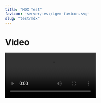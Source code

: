 ---
title: "MDX Test"
favicon: "server/test/igem-favicon.svg"
slug: "test/mdx"
---

# Video

<Video src="https://video.igem.org/videos/embed/426c83d7-d298-400e-b534-bddecd176aab" />

# PDF

<PDF src="https://static.igem.wiki/teams/4594/wiki/ihp-static/hp-word1.pdf" />

# Audio

<Audio src="https://video.igem.org/download/videos/a4251534-26e7-44eb-9906-0864ec6e016c-0.mp3" />

# Image

<Image src="server/test/hula-loop-octodex-gif.webp" />

<Image src="server/svgs/main-logo.svg" />

# Plotly.js


<Plot {...data_1} />

<Plot {...data_2} />

# Model

<Model />

# Modal

<Modal id="modal_1" title="Markdown Test" triggerText="Click Me">
{/* prettier-ignore-start */}
  # Standard Markdown

  ## Link Jump Test

  [In Page Jump Test](#footnote)

  [In Site Jump Test](/description)

  You will like those projects!

  ## Headings

  # H1 Heading

  ## H2 Heading

  ### H3 Heading

  #### H4 Heading

  ##### H5 Heading

  ###### H6 Heading

  ## Horizontal Rules

  ---

  ---

  ---

  ## Emphasis

  **This is bold text**

  **This is bold text**

  _This is italic text_

  _This is italic text_

  ## Blockquotes

  > Blockquotes can also be nested...
  >
  > > ...by using additional greater-than signs right next to each other...
  > >
  > > > ...or with spaces between arrows.

  ## Lists

  Unordered

  - Create a list by starting a line with `+`, `-`, or `*`
  - Sub-lists are made by indenting 2 spaces:
    - Marker character change forces new list start:
      - Ac tristique libero volutpat at
      * Facilisis in pretium nisl aliquet
      - Nulla volutpat aliquam velit
  - Very easy!

  Ordered

  1. Lorem ipsum dolor sit amet
  2. Consectetur adipiscing elit
  3. Integer molestie lorem at massa

  4. You can use sequential numbers...
  5. ...or keep all the numbers as `1.`

  Start numbering with offset:

  57. foo
  1. bar

  ## Code

  Inline `code`

  Block code "fences"

  ```
  Sample text here...
  ```

  Syntax highlighting

  ```js {clipboardButton: true}
  var foo = function (bar) {
    return bar++;
  };

  console.log(foo(5));
  ```

  ```js {numberLines: true}
  // In your gatsby-config.js
  plugins: [
    {
      resolve: `gatsby-transformer-remark`,
      options: {
        plugins: [`gatsby-remark-prismjs`],
      },
    },
  ];
  ```

  ```shell
  cd test/
  ```

  ## KaTex

  ### Math Equations

  $a^2 + b^2 = c^2$

  $$
  a^2 + b^2 = c^2
  $$

  $$
  \frac{n!}{k!(n-k)!} = \binom{n}{k}
  $$

  ### Chemical Equations

  Here is a chemical equation:

  $$
  \ce{H2O -> H2 + O2}
  $$

  ## Images

  ![Minion](server/test/hula-loop-octodex-gif.webp)
  ![Stormtroopocat](server/test/justicetocat.webp "The Stormtroopocat")

  Like links, Images also have a footnote style syntax

  ![Alt text][id]

  With a reference later in the document defining the URL location:

  [id]: server/test/nux-octodex-gif.webp "The Dojocat"

  # Github Flavor Markdown (GFM)

  ## Footnote

  Not supported.

  ## Autolink literals

  www.example.com, https://example.com, and contact@example.com.

  ## Strikethrough

  ~~two~~ tildes.

  ## Table

  | AAA | BBB | CCC | DDD |
  | :-: | :-: | :-: | :-: |
  |  1  |  2  |  3  |  4  |
  |  5  |  6  |  7  |  8  |
  |  9  | 10  | 11  | 12  |
  | 13  | 14  | 15  | 16  |
  | 17  | 18  | 19  | 20  |

  I get 10 times more traffic from [Google][] than from
  [Yahoo][] or [MSN][].

  [google]: http://google.com/ "Google"
  [yahoo]: http://search.yahoo.com/ "Yahoo Search"
  [msn]: http://search.msn.com/ "MSN Search"
{/* prettier-ignore-end */}
</Modal>

<Modal title="MDX Test" triggerText="Click Me">
{/* prettier-ignore-start */}
  # Video

  <Video src="https://video.igem.org/videos/embed/426c83d7-d298-400e-b534-bddecd176aab" />

  # PDF

  <PDF src="https://static.igem.wiki/teams/4594/wiki/ihp-static/hp-word1.pdf" />

  # Audio

  <Audio src="https://ia801307.us.archive.org/20/items/file_example_mp3_700kb_202403/file_example_MP3_700KB.mp3" />

  # Image

  <Image src="server/test/hula-loop-octodex-gif.webp" />

  <Image src="server/svgs/main-logo.svg" />

  # Plotly.js


  <Plot {...data_1} />

  <Plot {...data_2} />
{/* prettier-ignore-end */}
</Modal>

<Modal id="modal_3"  title="Style Test" triggerText="Click Me">
{/* prettier-ignore-start */}
  # Background

  Lorem ipsum dolor sit amet, consectetur adipiscing elit.
  Fusce eget libero elit.
  Donec fermentum purus non iaculis sodales.
  In quis est semper, venenatis libero vel, consectetur nisl.
  Vivamus malesuada diam augue, eget varius est suscipit eget.
  Curabitur nec feugiat ante.
  Sed malesuada risus in ex aliquam, vitae lacinia tellus lacinia.
  Pellentesque tincidunt eu purus eget iaculis.
  Duis quis augue varius, scelerisque massa vitae, mattis nulla.
  Pellentesque ullamcorper purus libero, et rhoncus purus dapibus vitae.
  Aenean eu mauris molestie, tristique enim vel, blandit est.
  Nulla sodales quis ipsum quis auctor.
  Nunc condimentum lectus enim, vel vehicula mi vehicula non.
  Fusce nisi mi, tempus vel eros non, interdum convallis diam.
  Proin eu sapien quis elit suscipit tristique suscipit nec diam.
  Vivamus vulputate orci enim, a molestie metus tincidunt vel.
  Vivamus eleifend imperdiet aliquet.

  Curabitur ac orci metus.
  Nunc ultricies ante id mauris maximus, sed iaculis odio vulputate.
  Duis quam metus, ornare ut nibh luctus, scelerisque maximus lectus.
  Praesent ultrices dolor sem, nec egestas lectus vehicula at.
  Nulla accumsan nisi quis est tincidunt aliquam.
  Fusce in metus eget libero rhoncus tristique eu quis nibh.
  Duis quis mi nisl.

  Praesent velit felis, placerat id pharetra gravida, faucibus sit amet est.
  Quisque eget gravida nibh.
  Etiam rhoncus risus sit amet vehicula ullamcorper.
  Proin suscipit, ex sed blandit volutpat, ligula felis tincidunt tortor, vitae eleifend nibh lorem eget leo.
  Vestibulum tincidunt purus at augue euismod, ut laoreet tellus bibendum.
  Curabitur libero augue, convallis vitae velit id, molestie sagittis justo.
  Nunc sit amet elit dui.
  Duis vitae massa massa.
  Vivamus et tempus massa.
  Mauris euismod feugiat augue, nec pellentesque urna molestie nec.

  <Image src="server/test/manufacturetocat.webp" />

  # Improvement

  Mauris condimentum hendrerit vehicula.
  Aliquam erat volutpat.
  Curabitur nisl libero, ullamcorper in rutrum eu, lacinia eu enim.
  Nam id enim nisi.
  Aenean posuere, dui facilisis rhoncus molestie, nulla odio gravida tortor, et malesuada sapien neque sed quam.
  Integer condimentum velit rutrum lorem venenatis, sit amet scelerisque velit tempor.
  Proin efficitur urna eu purus dignissim eleifend.
  Nullam ac est eu lorem egestas commodo ut ut nisi.
  Interdum et malesuada fames ac ante ipsum primis in faucibus.
  Nunc ornare fermentum massa, nec semper lacus interdum non.
  Sed rutrum ante egestas eleifend euismod.
  Nunc ultricies tincidunt porttitor.

  Nunc laoreet hendrerit nisi pulvinar volutpat.
  Suspendisse in odio auctor, vestibulum purus vel, pulvinar enim.
  Vivamus feugiat ante vel lectus luctus, sed facilisis odio dictum.
  Nullam aliquet suscipit tortor, at fringilla augue molestie eu.
  Sed leo est, egestas in lacus at, dictum convallis lectus.
  Duis molestie placerat nisl, eget molestie lectus.
  Mauris nec ante suscipit, scelerisque nisi sed, feugiat ex.
  Ut placerat nibh lobortis velit mollis, vitae congue arcu interdum.
  Nunc vitae ipsum pharetra, dictum nisl ut, posuere turpis.
  Proin bibendum purus mi, gravida imperdiet eros laoreet a.
  Nunc feugiat, metus ut mollis finibus, diam elit mattis velit, in luctus nisi massa at enim.
  Aliquam ultricies urna sed velit ultricies, tempus placerat diam tempus.
  Aliquam suscipit, arcu quis vehicula facilisis, sapien ipsum tincidunt nisi, a porta augue orci nec dolor.
  Nulla eu consectetur ligula.
  Duis mattis feugiat ultrices.
  Aenean nec molestie nisi, non tincidunt dui.

  # Application

  ## Phase 1
  Sed nec euismod eros.
  Proin rhoncus neque mauris, ac commodo ipsum rutrum ac.
  Integer scelerisque sed dui sit amet posuere.
  Donec elit sem, consequat vel tortor et, tempus porta libero.
  Nulla dignissim purus sit amet efficitur consectetur.
  Morbi dapibus faucibus mattis.
  Aenean leo eros, finibus eget ligula non, aliquam luctus lorem.
  Nunc quis nulla pretium, hendrerit sapien ut, imperdiet erat.
  Cras sed nisl mi.
  Vestibulum id ligula nisl.
  Vestibulum in odio rhoncus, pellentesque quam vel, gravida diam.

  Praesent elit mi, finibus in placerat eget, vehicula quis leo.
  Praesent eu iaculis turpis, nec placerat erat.
  Ut lobortis ante et erat maximus efficitur.
  Proin a rhoncus mi.
  Cras egestas nibh arcu, faucibus varius lectus rhoncus et.
  Maecenas ornare faucibus elit eu aliquam.
  Sed tempor mauris at massa dictum ornare.
  Phasellus et rutrum nibh.
  Suspendisse a nulla ut felis maximus tempus a sit amet augue.

  ## Phase 2
  Vestibulum molestie ipsum in ligula rutrum, sed pellentesque dui mattis.
  Morbi ac blandit magna.
  Quisque ut nisl vitae dui varius mollis vel et dolor.
  Praesent sollicitudin neque eros, in ultricies mauris elementum et.
  Nulla sodales rutrum auctor.
  Sed id egestas dui, eget accumsan massa.
  Aliquam ullamcorper feugiat est, non finibus mauris convallis eget.
  Duis lobortis, odio a dictum dapibus, dui elit consectetur lorem, in euismod odio lacus eget nunc.
  Nunc elementum dui in porttitor ullamcorper.
  Sed ac velit sit amet nibh varius finibus.
  Maecenas nibh libero, viverra sit amet lacus at, commodo faucibus felis.

  ## Phase 3
  Nunc laoreet hendrerit nisi pulvinar volutpat.
  Suspendisse in odio auctor, vestibulum purus vel, pulvinar enim.
  Vivamus feugiat ante vel lectus luctus, sed facilisis odio dictum.
  Nullam aliquet suscipit tortor, at fringilla augue molestie eu.
  Sed leo est, egestas in lacus at, dictum convallis lectus.
  Duis molestie placerat nisl, eget molestie lectus.
  Mauris nec ante suscipit, scelerisque nisi sed, feugiat ex.
  Ut placerat nibh lobortis velit mollis, vitae congue arcu interdum.
  Nunc vitae ipsum pharetra, dictum nisl ut, posuere turpis.
  Proin bibendum purus mi, gravida imperdiet eros laoreet a.
  Nunc feugiat, metus ut mollis finibus, diam elit mattis velit, in luctus nisi massa at enim.
  Aliquam ultricies urna sed velit ultricies, tempus placerat diam tempus.
  Aliquam suscipit, arcu quis vehicula facilisis, sapien ipsum tincidunt nisi, a porta augue orci nec dolor.
  Nulla eu consectetur ligula.
  Duis mattis feugiat ultrices.
  Aenean nec molestie nisi, non tincidunt dui.

{/* prettier-ignore-end */}
</Modal>
